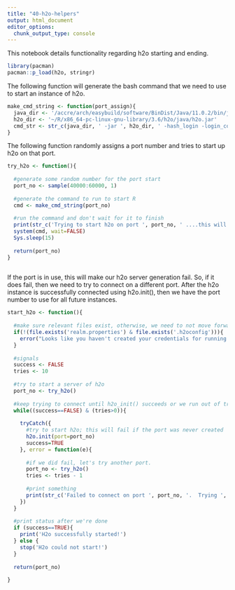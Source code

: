 ```yaml
---
title: "40-h2o-helpers"
output: html_document
editor_options: 
  chunk_output_type: console
---
```


This notebook details functionality regarding h2o starting and ending. 

```r
library(pacman)
pacman::p_load(h2o, stringr)
```

The following function will generate the bash command that we need to use to start an instance of h2o.
```r
make_cmd_string <- function(port_assign){
  java_dir <- '/accre/arch/easybuild/software/BinDist/Java/11.0.2/bin/java'
  h2o_dir <- '~/R/x86_64-pc-linux-gnu-library/3.6/h2o/java/h2o.jar'
  cmd_str <- str_c(java_dir, ' -jar ', h2o_dir, ' -hash_login -login_conf realm.properties -port ', port_assign)
}
```


The following function randomly assigns a port number and tries to start up h2o on that port.
```r

try_h2o <- function(){
  
  #generate some random number for the port start
  port_no <- sample(40000:60000, 1)
  
  #generate the command to run to start R
  cmd <- make_cmd_string(port_no)
  
  #run the command and don't wait for it to finish
  print(str_c('Trying to start h2o on port ', port_no, ' ....this will take at least 15 seconds'))
  system(cmd, wait=FALSE)
  Sys.sleep(15)
  
  return(port_no)
}
  
```

If the port is in use, this will make our h2o server generation fail.  So, if it does fail, then we need to try to connect on a different port.  After the h2o instance is successfully connected using h2o.init(), then we have the port number to use for all future instances.

```r
start_h2o <- function(){
  
  #make sure relevant files exist, otherwise, we need to not move forward.
  if(!(file.exists('realm.properties') & file.exists('.h2oconfig'))){
    error("Looks like you haven't created your credentials for running h2o.  Please generate these credentials now!")
  }
  
  #signals
  success <- FALSE
  tries <- 10
  
  #try to start a server of h2o
  port_no <- try_h2o()
  
  #keep trying to connect until h2o_init() succeeds or we run out of tries
  while((success==FALSE) & (tries>0)){
    
    tryCatch({
      #try to start h2o; this will fail if the port was never created
      h2o.init(port=port_no)
      success=TRUE
    }, error = function(e){
      
      #if we did fail, let's try another port.
      port_no <- try_h2o()
      tries <- tries - 1
      
      #print something
      print(str_c('Failed to connect on port ', port_no, '.  Trying ', tries, ' more times...'))
    })
  }
  
  #print status after we're done
  if (success==TRUE){
    print('H2o successfully started!')
  } else {
    stop('H2o could not start!')
  }
  
  return(port_no)
  
} 
```


